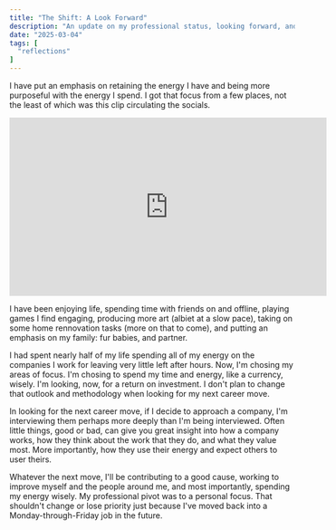 ```yaml
---
title: "The Shift: A Look Forward"
description: "An update on my professional status, looking forward, and 20/20 vision."
date: "2025-03-04"
tags: [
  "reflections"
]
---
```


I have put an emphasis on retaining the energy I have and being more purposeful with the energy I spend. I got that focus from a few places, not the least of which was this clip circulating the socials.

<iframe width="560" height="315" src="https://www.youtube.com/embed/pbF_C-i-0Lk?si=ydrkzMGTIAWr9oLh&start=350" title="YouTube video player" frameborder="0" allow="accelerometer; autoplay; clipboard-write; encrypted-media; gyroscope; picture-in-picture; web-share"referrerpolicy="strict-origin-when-cross-origin" allowfullscreen></iframe>

I have been enjoying life, spending time with friends on and offline, playing games I find engaging, producing more art (albiet at a slow pace), taking on some home rennovation tasks (more on that to come), and putting an emphasis on my family: fur babies, and partner.

I had spent nearly half of my life spending all of my energy on the companies I work for leaving very little left after hours. Now, I'm chosing my areas of focus. I'm chosing to spend my time and energy, like a currency, wisely. I'm looking, now, for a return on investment. I don't plan to change that outlook and methodology when looking for my next career move.

In looking for the next career move, if I decide to approach a company, I'm interviewing them perhaps more deeply than I'm being interviewed. Often little things, good or bad, can give you great insight into how a company works, how they think about the work that they do, and what they value most. More importantly, how they use their energy and expect others to user theirs.

Whatever the next move, I'll be contributing to a good cause, working to improve myself and the people around me, and most importantly, spending my energy wisely. My professional pivot was to a personal focus. That shouldn't change or lose priority just because I've moved back into a Monday-through-Friday job in the future.

